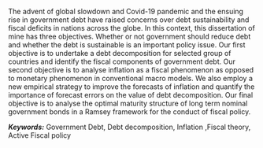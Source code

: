
The advent of global slowdown and Covid-19 pandemic and the ensuing rise in government debt have raised concerns over debt sustainability and fiscal deficits in nations across the globe. In this context, this dissertation of mine has three objectives.  Whether or not government should reduce debt and whether the debt is sustainable is an important policy issue. Our first objective is to undertake a debt decomposition for selected group of countries and identify the fiscal components of government debt. Our second objective is to analyse inflation as a fiscal phenomenon as opposed to monetary phenomenon in conventional macro models. We also employ a new empirical strategy to improve the forecasts of inflation and quantify the importance of forecast errors on the value of debt decomposition. Our final objective is to analyse the optimal maturity structure of long term nominal government bonds in a Ramsey framework for the conduct of fiscal policy.

***Keywords:*** Government Debt, Debt decomposition, Inflation ,Fiscal theory, Active Fiscal policy

